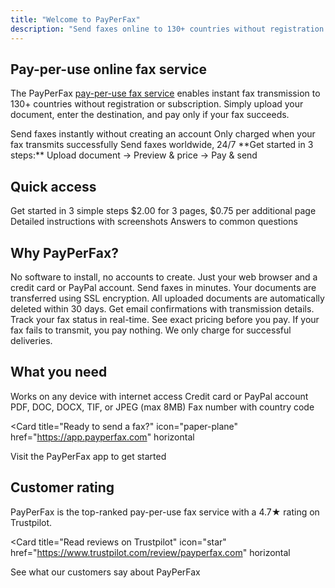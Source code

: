 ```yaml
---
title: "Welcome to PayPerFax"
description: "Send faxes online to 130+ countries without registration or subscription"
---
```


## Pay-per-use online fax service

The PayPerFax [pay-per-use fax service](https://payperfax.com/) enables instant fax transmission to 130+ countries without registration or subscription. Simply upload your document, enter the destination, and pay only if your fax succeeds.

<CardGroup cols={3}>
  <Card title="No Registration" icon="user-slash" color="#2563EB">
    Send faxes instantly without creating an account
  </Card>
  <Card title="Pay on Success" icon="shield-check" color="#16A34A">
    Only charged when your fax transmits successfully
  </Card>
  <Card title="130+ Countries" icon="globe" color="#7C3AED">
    Send faxes worldwide, 24/7
  </Card>
</CardGroup>

<Note>
**Get started in 3 steps:** Upload document → Preview & price → Pay & send
</Note>

## Quick access

<CardGroup cols={2}>
  <Card
    title="Send Your First Fax"
    icon="rocket"
    href="/getting-started/quick-start"
  >
    Get started in 3 simple steps
  </Card>
  <Card
    title="View Pricing"
    icon="dollar-sign"
    href="/pricing/pricing-structure"
  >
    $2.00 for 3 pages, $0.75 per additional page
  </Card>
  <Card
    title="Step-by-Step Guide"
    icon="list-check"
    href="/sending-faxes/step-by-step-guide"
  >
    Detailed instructions with screenshots
  </Card>
  <Card
    title="Frequently Asked Questions"
    icon="circle-question"
    href="/faq"
  >
    Answers to common questions
  </Card>
</CardGroup>

## Why PayPerFax?

<Accordion title="Simple & Fast" icon="bolt">
  No software to install, no accounts to create. Just your web browser and a credit card or PayPal account. Send faxes in minutes.
</Accordion>

<Accordion title="Secure & Private" icon="lock">
  Your documents are transferred using SSL encryption. All uploaded documents are automatically deleted within 30 days.
</Accordion>

<Accordion title="Reliable & Transparent" icon="chart-line">
  Get email confirmations with transmission details. Track your fax status in real-time. See exact pricing before you pay.
</Accordion>

<Accordion title="Risk-Free" icon="shield">
  If your fax fails to transmit, you pay nothing. We only charge for successful deliveries.
</Accordion>

## What you need

<CardGroup cols={2}>
  <Card title="Web Browser" icon="browser">
    Works on any device with internet access
  </Card>
  <Card title="Payment Method" icon="credit-card">
    Credit card or PayPal account
  </Card>
  <Card title="Your Document" icon="file">
    PDF, DOC, DOCX, TIF, or JPEG (max 8MB)
  </Card>
  <Card title="Destination" icon="fax">
    Fax number with country code
  </Card>
</CardGroup>

<Card
  title="Ready to send a fax?"
  icon="paper-plane"
  href="https://app.payperfax.com"
  horizontal
>
  Visit the PayPerFax app to get started
</Card>

## Customer rating

PayPerFax is the top-ranked pay-per-use fax service with a 4.7★ rating on Trustpilot.

<Card
  title="Read reviews on Trustpilot"
  icon="star"
  href="https://www.trustpilot.com/review/payperfax.com"
  horizontal
>
  See what our customers say about PayPerFax
</Card>
